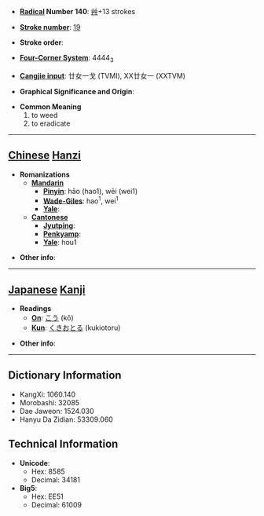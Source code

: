 * '''[[Wiktionary:Chinese radical index| Radical]] Number 140''': [[Wiktionary:Chinese radical index 艸|艸]]+13 strokes

* '''[[Wiktionary:Chinese total strokes index|Stroke number]]''': [[Wiktionary:Chinese total strokes index 19|19]]

* '''Stroke order''': 

* '''[[Wiktionary:Chinese four corner index|Four-Corner System]]''': 4444<sub>3</sub>

* '''[[Wiktionary:Chinese Cangjie index|Cangjie input]]''': 廿女一戈 (TVMI), XX廿女一 (XXTVM)

* '''Graphical Significance and Origin''': 

* '''Common Meaning'''
*#to weed
*# to eradicate


----

== [[Chinese]] [[Hanzi]] ==

* '''Romanizations'''
** '''[[Mandarin]]'''
*** '''[[Pinyin]]''': hāo (hao1), wēi (wei1)
*** '''[[Wade-Giles]]''': hao<sup>1</sup>, wei<sup>1</sup>
*** '''[[Yale]]''': 
** '''[[Cantonese]]'''
*** '''[[Jyutping]]''':
*** '''[[Penkyamp]]''': 
*** '''[[Yale]]''': hou1

* '''Other info''': 

----

== [[Japanese]] [[Kanji]] ==

* '''Readings'''
** '''[[On]]''': [[こう]] (kō)
** '''[[Kun]]''': [[くきおとる]] (kukiotoru)

* '''Other info''':  

----

== Dictionary Information ==

* KangXi: 1060.140
* Morobashi: 32085
* Dae Jaweon: 1524.030
* Hanyu Da Zidian: 53309.060

== Technical Information ==

* '''Unicode''':
** Hex: 8585
** Decimal: 34181
* '''Big5''':
** Hex: EE51
** Decimal: 61009